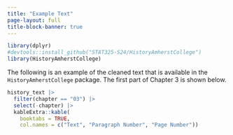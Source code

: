 ```yaml
---
title: "Example Text"
page-layout: full
title-block-banner: true
---
```


```r
library(dplyr)
#devtools::install_github("STAT325-S24/HistoryAmherstCollege")
library(HistoryAmherstCollege)
```


The following is an example of the cleaned text that is available in the `HistoryAmherstCollege` package.
The first part of Chapter 3 is shown below.

```r
history_text |>
  filter(chapter == "03") |>
  select(-chapter) |>
  kableExtra::kable(
    booktabs = TRUE, 
    col.names = c("Text", "Paragraph Number", "Page Number"))
```



